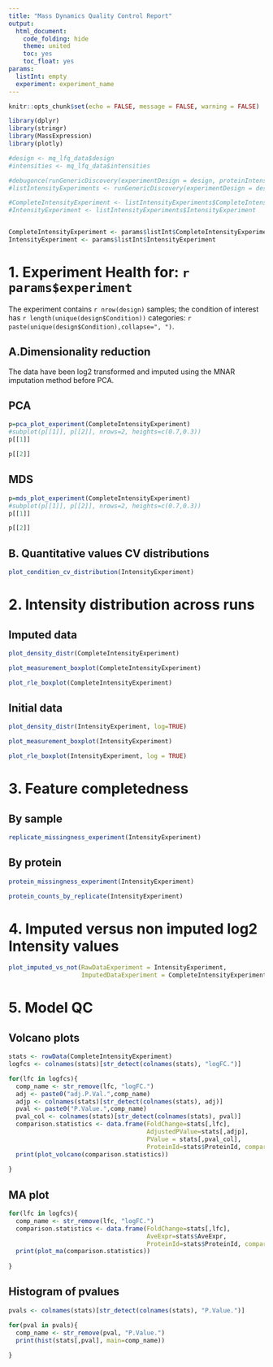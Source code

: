 ```yaml
---
title: "Mass Dynamics Quality Control Report"
output:
  html_document:
    code_folding: hide
    theme: united
    toc: yes
    toc_float: yes
params:
  listInt: empty
  experiment: experiment_name
---
```



```r
knitr::opts_chunk$set(echo = FALSE, message = FALSE, warning = FALSE)
```

```r
library(dplyr)
library(stringr)
library(MassExpression)
library(plotly)

#design <- mq_lfq_data$design
#intensities <- mq_lfq_data$intensities

#debugonce(runGenericDiscovery(experimentDesign = design, proteinIntensities = intensities))
#listIntensityExperiments <- runGenericDiscovery(experimentDesign = design, proteinIntensities = intensities)

#CompleteIntensityExperiment <- listIntensityExperiments$CompleteIntensityExperiment
#IntensityExperiment <- listIntensityExperiments$IntensityExperiment


CompleteIntensityExperiment <- params$listInt$CompleteIntensityExperiment
IntensityExperiment <- params$listInt$IntensityExperiment

```


# 1. Experiment Health for: `r params$experiment`

The experiment contains `r nrow(design)` samples; the condition of interest has `r length(unique(design$Condition))` categories: `r paste(unique(design$Condition),collapse=", ")`.  

## A.Dimensionality reduction {.tabset .tabset-fade .tabset-pills}

The data have been log2 transformed and imputed using the MNAR imputation method before PCA. 

## PCA

```r
p=pca_plot_experiment(CompleteIntensityExperiment)
#subplot(p[[1]], p[[2]], nrows=2, heights=c(0.7,0.3))
p[[1]]
```

```r
p[[2]]
```

## MDS


```r
p=mds_plot_experiment(CompleteIntensityExperiment)
#subplot(p[[1]], p[[2]], nrows=2, heights=c(0.7,0.3))
p[[1]]
```

```r
p[[2]]
```


## B. Quantitative values CV distributions {.tabset .tabset-fade .tabset-pills}

```r
plot_condition_cv_distribution(IntensityExperiment)
```

# 2. Intensity distribution across runs {.tabset .tabset-fade .tabset-pills}

## Imputed data

```r
plot_density_distr(CompleteIntensityExperiment)
```


```r
plot_measurement_boxplot(CompleteIntensityExperiment)
```


```r
plot_rle_boxplot(CompleteIntensityExperiment)
```


## Initial data

```r
plot_density_distr(IntensityExperiment, log=TRUE)
```

```r
plot_measurement_boxplot(IntensityExperiment)
```


```r
plot_rle_boxplot(IntensityExperiment, log = TRUE)
```



# 3. Feature completedness {.tabset .tabset-fade .tabset-pills}

## By sample

```r
replicate_missingness_experiment(IntensityExperiment)
```


## By protein

```r
protein_missingness_experiment(IntensityExperiment)
```

```r
protein_counts_by_replicate(IntensityExperiment)
```


# 4. Imputed versus non imputed log2 Intensity values

```r
plot_imputed_vs_not(RawDataExperiment = IntensityExperiment,
                    ImputedDataExperiment = CompleteIntensityExperiment)
```

# 5. Model QC

## Volcano plots

```r
stats <- rowData(CompleteIntensityExperiment)
logfcs <- colnames(stats)[str_detect(colnames(stats), "logFC.")]

for(lfc in logfcs){
  comp_name <- str_remove(lfc, "logFC.")
  adj <- paste0("adj.P.Val.",comp_name)
  adjp <- colnames(stats)[str_detect(colnames(stats), adj)]
  pval <- paste0("P.Value.",comp_name)
  pval_col <- colnames(stats)[str_detect(colnames(stats), pval)]
  comparison.statistics <- data.frame(FoldChange=stats[,lfc],
                                      AdjustedPValue=stats[,adjp], 
                                      PValue = stats[,pval_col],
                                      ProteinId=stats$ProteinId, comparison=comp_name)
  print(plot_volcano(comparison.statistics))
  
}
```


## MA plot

```r
for(lfc in logfcs){
  comp_name <- str_remove(lfc, "logFC.")
  comparison.statistics <- data.frame(FoldChange=stats[,lfc],
                                      AveExpr=stats$AveExpr, 
                                      ProteinId=stats$ProteinId, comparison=comp_name)
  print(plot_ma(comparison.statistics))
  
}
```



## Histogram of pvalues

```r
pvals <- colnames(stats)[str_detect(colnames(stats), "P.Value.")]

for(pval in pvals){
  comp_name <- str_remove(pval, "P.Value.")
  print(hist(stats[,pval], main=comp_name))
  
}
```





